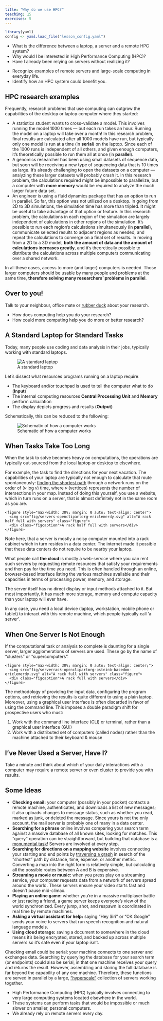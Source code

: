 ```yaml
---
title: "Why do we use HPC?"
teaching: 15
exercises: 5
---
```


```r
library(yaml)
config <- yaml.load_file("lesson_config.yaml")
```

::: questions
 - What is the difference between a laptop, a server and a remote HPC system? 
 - Why would I be interested in High Performance Computing (HPC)?
 - Have I already been relying on servers without realizing it?
:::

::: objectives
 - Recognize examples of remote servers and large-scale computing in everyday life.  
 - Identify how an HPC system could benefit you.
:::

## HPC research examples

Frequently, research problems that use computing can outgrow the capabilities
of the desktop or laptop computer where they started:

* A statistics student wants to cross-validate a model. This involves running
  the model 1000 times &mdash; but each run takes an hour. Running the model on
  a laptop will take over a month! In this research problem, final results are
  calculated after all 1000 models have run, but typically only one model is
  run at a time (in **serial**) on the laptop. Since each of the 1000 runs is
  independent of all others, and given enough computers, it's theoretically
  possible to run them all at once (in **parallel**).
* A genomics researcher has been using small datasets of sequence data, but
  soon will be receiving a new type of sequencing data that is 10 times as
  large. It's already challenging to open the datasets on a computer &mdash;
  analyzing these larger datasets will probably crash it. In this research
  problem, the calculations required might be impossible to parallelize, but a
  computer with **more memory** would be required to analyze the much larger
  future data set.
* An engineer is using a fluid dynamics package that has an option to run in
  parallel. So far, this option was not utilized on a desktop. In going from 2D
  to 3D simulations, the simulation time has more than tripled. It might be
  useful to take advantage of that option or feature. In this research problem,
  the calculations in each region of the simulation are largely independent of
  calculations in other regions of the simulation. It's possible to run each
  region's calculations simultaneously (in **parallel**), communicate selected
  results to adjacent regions as needed, and repeat the calculations to
  converge on a final set of results. In moving from a 2D to a 3D model, **both
  the amount of data and the amount of calculations increases greatly**, and
  it's theoretically possible to distribute the calculations across multiple
  computers communicating over a shared network.

In all these cases, access to more (and larger) computers is needed. Those
larger computers should be usable by many people and problems at the same time, 
**therefore solving many researchers' problems in parallel**.

::: discussion

## Over to you! 
Talk to your neighbour, office mate or [rubber duck](https://rubberduckdebugging.com/) about your research.

 * How does computing help you do your research?
 * How could more computing help you do more or better research?
:::

## A Standard Laptop for Standard Tasks

Today, many people use coding and data analysis in their jobs, typically working with standard laptops.

![A standard laptop](fig/200px-laptop-openclipartorg-aoguerrero.svg){alt="A standard laptop"}


Let's dissect what resources programs running on a laptop require:

* The keyboard and/or touchpad is used to tell the computer what to do
  (**Input**)
* The internal computing resources **Central Processing Unit** and **Memory**
  perform calculation
* The display depicts progress and results (**Output**)

Schematically, this can be reduced to the following:

![Schematic of how a computer works](fig/Simple_Von_Neumann_Architecture.svg){
   alt="Schematic of how a computer works"}





## When Tasks Take Too Long

When the task to solve becomes heavy on computations, the operations are
typically out-sourced from the local laptop or desktop to elsewhere. 

For example, the task to find the directions for your next vacation. The
capabilities of your laptop are typically not enough to calculate that route
spontaneously: [finding the shortest path](https://en.wikipedia.org/wiki/Dijkstra's_algorithm) through a network runs on
the order of (*v* log *v*) time, where *v* (vertices) represents the number of
intersections in your map. Instead of doing this yourself, you use a website,
which in turn runs on a server, that is almost definitely not in the same room
as you are.

```asis
<figure style="max-width: 30%; margin: 0 auto; text-align: center">
  <img src="fig/servers-openclipartorg-ericlemerdy.svg" alt="A rack half full with servers" class="figure">
  <div class="figcaption">A rack half full with servers</div>
</figure>
```

Note here, that a server is mostly a noisy computer mounted into a rack cabinet
which in turn resides in a data center. The internet made it possible that
these data centers do not require to be nearby your laptop. 

What people call **the cloud** is mostly a web-service where you can rent such servers by 
requesting remote resources that satisfy your requirements and then pay for the time you need. 
This is often handled through an online, browser-based interface listing the various machines 
available and their capacities in terms of processing power, memory, and storage.

The server itself has no direct display or input methods attached to it. But
most importantly, it has much more storage, memory and compute capacity than
your laptop will ever have. 

In any case, you need a local device (laptop,
workstation, mobile phone or tablet) to interact with this remote machine,
which people typically call 'a server'.

## When One Server Is Not Enough

If the computational task or analysis to complete is daunting for a single
server, larger agglomerations of servers are used. These go by the name of
"clusters" or "supercomputers".

```asis
<figure style="max-width: 30%; margin: 0 auto; text-align: center;">
  <img src="fig/serverrack-openclipartorg-psteinb-basedon-ericlemerdy.svg" alt="A rack full with servers" class="figure">
  <div class="figcaption">A rack full with servers</div>
</figure>
```

The methodology of providing the input data, configuring the program options,
and retrieving the results is quite different to using a plain laptop.
Moreover, using a graphical user interface is often discarded in favor of using the
command line. This imposes a double paradigm shift for prospective users who must: 

1. Work with the command line interface (CLI) or terminal, rather than a graphical user
   interface (GUI)
1. Work with a distributed set of computers (called nodes) rather than the
   machine attached to their keyboard & mouse

::: challenge

## I've Never Used a Server, Have I?
Take a minute and think about which of your daily interactions with a
computer may require a remote server or even cluster to provide you with
results.

::: solution

## Some Ideas

* **Checking email:** your computer (possibly in your pocket) contacts a remote
  machine, authenticates, and downloads a list of new messages; it also
  uploads changes to message status, such as whether you read, marked as
  junk, or deleted the message. Since yours is not the only account, the
  mail server is probably one of many in a data center.
* **Searching for a phrase** online involves comparing your search term against
  a massive database of all known sites, looking for matches. This "query"
  operation can be straightforward, but building that database is a
  [monumental task](https://en.wikipedia.org/wiki/MapReduce)! Servers are
  involved at every step.
* **Searching for directions on a mapping website** involves connecting your
  starting and end points by [traversing a graph](
  https://en.wikipedia.org/wiki/Dijkstra%27s_algorithm) in search of
  the "shortest" path by distance, time, expense, or another metric.
  Converting a map into the right form is relatively simple, but
  calculating all the possible routes between A and B is expensive.
* **Streaming a movie or music:** when you press play on a streaming service, your 
  computer requests data from a network of servers spread around the world. These servers
  ensure your video starts fast and doesn’t pause mid-climax.
* **Playing an online game:** whether you’re in a massive multiplayer battle or just racing a 
  friend, a game server keeps everyone’s view of the world synchronized. Every jump, shot, and 
  respawn is coordinated in real time by remote machines.
* **Asking a virtual assistant for help:** saying “Hey Siri” or “OK Google” sends your voice to 
  servers that run speech recognition and natural language models. 
* **Using cloud storage:** saving a document to somewhere in the cloud means it’s being encrypted, 
  stored, and backed up across multiple servers so it’s safe 
  even if your laptop isn’t.

Checking email could be serial: your machine connects to one server and
exchanges data. Searching by querying the database for your search term (or
endpoints) could also be serial, in that one machine receives your query
and returns the result. However, assembling and storing the full database
is far beyond the capability of any one machine. Therefore, these functions
are served in parallel by a large, ["hyperscale"](https://en.wikipedia.org/wiki/Hyperscale_computing) 
collection of servers working together.
:::
:::

::: keypoints
- High Performance Computing (HPC) typically involves connecting to very large 
computing systems located elsewhere in the world.  
- These systems can perform tasks that would be impossible or much slower on smaller, 
personal computers.  
- We already rely on remote servers every day.  
:::
